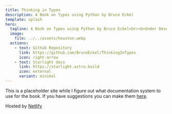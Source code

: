 ```yaml
---
title: Thinking in Types
description: A Book on Types using Python by Bruce Eckel
template: splash
hero:
  tagline: A Book on Types using Python by Bruce Eckel<br><b>Under Development</b>
  image:
    file: ../../assets/houston.webp
  actions:
    - text: Github Repository
      link: https://github.com/BruceEckel/ThinkingInTypes
      icon: right-arrow
    - text: Starlight docs
      link: https://starlight.astro.build
      icon: external
      variant: minimal
---
```


This is a placeholder site while I figure out what documentation system to use for the book.
If you have suggestions you can make them [here](https://github.com/BruceEckel/ThinkingInTypes/issues).

Hosted by [Netlify](https://app.netlify.com/sites/thinkingintypes/overview)
